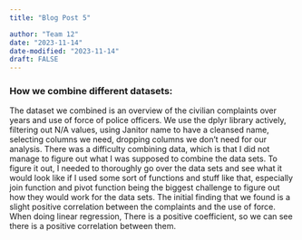 ```yaml
---
title: "Blog Post 5"

author: "Team 12"
date: "2023-11-14"
date-modified: "2023-11-14"
draft: FALSE
---
```



### How we combine different datasets:

The dataset we combined is an overview of the civilian complaints over years and use of force of police officers. We use the dplyr library actively, filtering out N/A values, using Janitor name to have a cleansed name, selecting columns we need, dropping columns we don’t need for our analysis. There was a difficulty combining data, which is that I did not manage to figure out  what I was supposed to combine the data sets. To figure it out, I needed to thoroughly go over the data sets and see what it would look like if I used some sort of functions and stuff like that, especially join function and pivot function being the biggest challenge to figure out how they would work for the data sets. The initial finding that we found is a slight positive correlation between the complaints and the use of force. When doing linear regression, There is a positive coefficient, so we can see there is a positive correlation between them.





